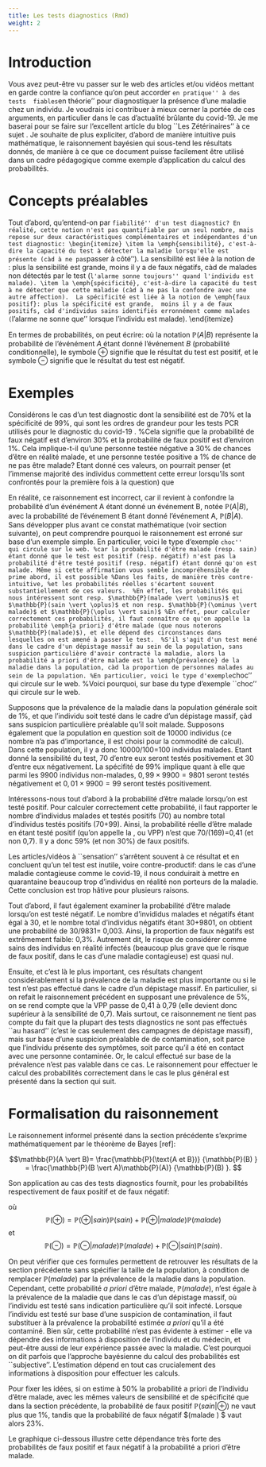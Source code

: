 ```yaml
---
title: Les tests diagnostics (Rmd)
weight: 2
---
```


<script src="//yihui.org/js/math-code.js"></script>
<!-- Just one possible MathJax CDN below. You may use others. -->
<script async
  src="//mathjax.rstudio.com/latest/MathJax.js?config=TeX-MML-AM_CHTML">
</script>

# Introduction

Vous avez peut-être vu passer sur le web des articles et/ou vidéos mettant en garde contre la confiance qu'on peut accorder ``en pratique'' à des tests  fiables ``en théorie'' pour diagnostiquer la présence d'une maladie chez un individu\footnote{Ce qui est entendu par "pratique"" et ``théorie'' deviendra clair dans ce qui suit.}. Je voudrais ici contribuer à mieux cerner la portée de ces arguments, en particulier dans le cas d'actualité brûlante du covid-19. Je me baserai pour se faire sur l'excellent article du blog ``Les Zétérinaires'' à ce sujet \citep{zete0420}. Je souhaite de plus expliciter, d'abord de manière intuitive puis mathématique, le raisonnement bayésien qui sous-tend les résultats donnés, de manière à ce que ce document puisse facilement être utilisé dans un cadre pédagogique comme exemple d'application du calcul des probabilités.

# Concepts préalables

Tout d'abord, qu'entend-on par ``fiabilité'' d'un test diagnostic? En réalité, cette notion n'est pas quantifiable par un seul nombre, mais repose sur deux caractéristiques complémentaires et indépendantes d'un test diagnostic:
\begin{itemize}
\item la \emph{sensibilité}, c'est-à-dire la capacité du test à détecter la maladie lorsqu'elle est présente (càd à ne pas ``passer à côté''). La sensibilité est liée à la notion de \emph{faux négatif}: plus la sensibilité est grande, moins il y a de faux négatifs, càd de malades non détectés par le test (``l'alarme sonne toujours'' quand l'individu est malade).
\item la \emph{spécificité}, c'est-à-dire la capacité du test à ne détecter que cette maladie (càd à ne pas la confondre avec une autre affection).  La spécificité est liée à la notion de \emph{faux positif}: plus la spécificité est grande,  moins il y a de faux positifs, càd d'individus sains identifiés erronnément comme malades (``l'alarme ne sonne que'' lorsque l'individu est malade).
\end{itemize}

En termes de probabilités, on peut écrire: 
\begin{align*}
\text{Sensibilité}&=\mathbb{P}(\oplus\vert malade) = 1- \mathbb{P}(\ominus \vert malade) \\
\text{Spécificité}&=\mathbb{P}(\ominus\vert sain) = 1- \mathbb{P}(\oplus \vert sain) 
\end{align*}
où la notation  $\mathbb{P}(A \vert B)$ représente la probabilité de l'événément $A$ étant donné l'événement $B$ (probabilité conditionnelle), le symbole $\oplus$ signifie que le résultat du test est positif, et le symbole $\ominus$ signifie que le résultat du test est négatif.

# Exemples

Considérons le cas d'un test diagnostic dont la sensibilité est de 70\% et la spécificité de 99\%, qui sont les ordres de grandeur pour les tests PCR utilisés pour le diagnostic du covid-19 \citep{zete0420}. %Cela signifie que la probabilité de faux négatif est d'environ 30\% et la probabilité de faux positif est d'environ 1\%. Cela implique-t-il qu'une personne testée négative a 30\% de chances d'être en réalité malade\footnote{Ce qui serait inquiétant dans le cas du covid-19 car ces personnes sont dès lors considérées comme non susceptibles de transmettre la maladie et autorisées à circuler librement dans la population.}, et une personne testée positive a 1\% de chance de ne pas être malade?
Etant donné ces valeurs, on pourrait penser (et l'immense majorité des individus commettent cette erreur lorsqu'ils sont confrontés pour la première fois à la question) que
\begin{itemize}
\item  si le résultat du test est positif, on a 70\% de chances d'avoir effectivement la maladie, et 30\% de chances d'ête un ``faux positif'';
\item si le résultat du test est négatif, on a 99\% de chances de n'être effectivement pas malade, et 1\% de chances d'être un ``faux négatif''.
\end{itemize}
En réalité, ce raisonnement est incorrect, car il revient à confondre la probabilité d'un événément A étant donné un événement B, notée $\mathbb{P}(A \vert B)$, avec la probabilité de l'événement B étant donné l'événement A, $\mathbb{P}(B \vert A)$.  Sans développer plus avant ce constat mathématique (voir section suivante), on peut comprendre pourquoi le raisonnement est erroné sur base d'un exemple simple. En particulier, voici le type d'exemple ``choc''  qui circule sur le web.
%car la probabilité d'être malade (resp. sain) étant donné que le test est positif (resp. négatif) n'est pas la probabilité d'être testé positif (resp. négatif) étant donné qu'on est malade. Même si cette affirmation vous semble incompréhensible de prime abord, il est possible
%Dans les faits, de manière très contre-intuitive,
%et les probabilités réelles s'écartent souvent substantiellement de ces valeurs. 
%En effet, les probabilités qui nous intéressent sont resp. $\mathbb{P}(malade \vert \ominus)$ et $\mathbb{P}(sain \vert \oplus)$ et non resp. $\mathbb{P}(\ominus \vert malade)$ et $\mathbb{P}(\oplus \vert sain)$
%En effet, pour calculer correctement ces probabilités, il faut connaître ce qu'on appelle la probabilité \emph{a priori} d'être malade (que nous noterons $\mathbb{P}(malade)$), et elle dépend des circonstances dans lesquelles on est amené à passer le test. 
%S'il s'agit d'un test mené dans le cadre d'un dépistage massif au sein de la population, sans suspicion particulière d'avoir contracté la maladie, alors la probabilité a priori d'être malade est la \emph{prévalence} de la maladie dans la population, càd la proportion de personnes malades au sein de la population.
%En particulier, voici le type d'exemple ``choc'' qui circule sur le web. 
%Voici pourquoi, sur base du type d'exemple ``choc'' qui circule sur le web. 

Supposons que la prévalence de la maladie dans la population générale soit de 1\%, et que l'individu soit testé dans le cadre d'un dépistage massif, çàd sans suspicion particulière préalable qu'il soit malade. Supposons également que la population en question soit de 10000 individus (ce nombre n'a pas d'importance, il est choisi pour la commodité de calcul). Dans cette population, il y a donc 10000/100=100 individus malades. Etant donné la sensibilité du test, 70 d'entre eux seront testés positivement et 30 d'entre eux négativement. La spécifité de 99\% implique quant à elle que parmi les 9900 individus non-malades, $0,99\times9900=9801$ seront testés négativement et $0,01\times 9900=99$ seront testés positivement.

Intéressons-nous tout d'abord à la probabilité d'être malade lorsqu'on est testé positif. Pour calculer correctement cette probabilité, il faut rapporter le nombre d'individus malades et testés positifs (70) au nombre total d'individus testés positifs (70+99). Ainsi, la probabilité réelle d'être malade en étant testé positif (qu'on appelle la \emph{valeur prédictive positive}, ou VPP) n'est que 70/(169)=0,41 (et non 0,7). Il y a donc 59\% (et non 30\%) de faux positifs.

Les articles/vidéos à ``sensation'' s'arrêtent souvent à ce résultat et en concluent qu'un tel test est inutile, voire contre-productif: dans le cas d'une maladie contagieuse comme le covid-19, il nous conduirait à mettre en quarantaine beaucoup trop d'individus en réalité non porteurs de la maladie.
Cette conclusion est trop hâtive pour plusieurs raisons. 

Tout d'abord, il faut également examiner la probabilité d'être malade lorsqu'on est testé négatif. Le nombre d'invididus malades et négatifs étant égal à 30, et le nombre total d'individus négatifs étant 30+9801, on obtient une probabilité de 30/9831= 0,003. Ainsi, la proportion de faux négatifs est extrêmement faible: 0,3\%. Autrement dit, le risque de considérer comme sains des individus en réalité infectés (beaucoup plus grave que le risque de faux positif, dans le cas d'une maladie contagieuse)  est quasi nul.

Ensuite, et c'est là le plus important, ces résultats changent considérablement si la prévalence de la maladie est plus importante ou si le test n'est pas effectué dans le cadre d'un dépistage massif. En particulier, si on refait le raisonnement précédent en supposant une prévalence de 5\%, on se rend compte que la VPP passe de 0,41 à 0,79 (elle devient donc supérieur à la sensibilité de 0,7). Mais surtout, ce raisonnement ne tient pas compte du fait que la plupart des tests diagnostics ne sont pas effectués ``au hasard'' (c'est le cas seulement des campagnes de dépistage massif), mais sur base d'une suspicion préalable de de contamination, soit parce que l'individu présente des symptômes, soit parce qu'il a été en contact avec une personne contaminée. Or, le calcul effectué sur base de la prévalence n'est pas valable dans ce cas. Le raisonnement pour effectuer le calcul des probabilités correctement dans le cas le plus général est présenté dans la section qui suit.

# Formalisation du raisonnement

Le raisonnement informel présenté dans la section précédente s'exprime mathématiquement par le théorème de Bayes [ref]:

$$\mathbb{P}(A \vert B)= \frac{\mathbb{P}(\text{A et B})} {\mathbb{P}(B) } = \frac{\mathbb{P}(B \vert A)\mathbb{P}(A)} {\mathbb{P}(B) }. $$

Son application au cas des tests diagnostics fournit, pour les probabilités respectivement de faux positif et de faux négatif:

\begin{align*}
\mathbb{P}(sain \vert \oplus) & =  \frac{ \mathbb{P}(\oplus \text{ et sain})} {\mathbb{P}(\oplus) } = \frac{\mathbb{P}(\oplus \vert sain)\mathbb{P}(sain)} {\mathbb{P}(\oplus) } = \frac{(1-\mathbb{P}(\ominus \vert sain)) (1 - \mathbb{P}(malade))} {\mathbb{P}(\oplus) }  \\\\
\mathbb{P}(malade\vert \ominus) & = \frac{\mathbb{P}(\ominus \text{ et malade})} {\mathbb{P}(\ominus) }= \frac{\mathbb{P}(\ominus \vert malade)\mathbb{P}(malade)} {\mathbb{P}(\ominus) } = \frac{(1-\mathbb{P}(\oplus \vert malade))\mathbb{P}(malade)} {\mathbb{P}(\ominus) } 
\end{align*}
où 
$$ \mathbb{P}(\oplus) = \mathbb{P}(\oplus \vert sain)\mathbb{P}(sain) + \mathbb{P}(\oplus \vert malade)\mathbb{P}(malade) $$
et 
$$ \mathbb{P}(\ominus) = \mathbb{P}(\ominus \vert malade)\mathbb{P}(malade) + \mathbb{P}(\ominus \vert sain)\mathbb{P}(sain).
$$

On peut vérifier que ces formules permettent de retrouver les résultats de la section précédente sans spécifier la taille de la population, à condition de remplacer 
$\mathbb{P}(malade)$ par la prévalence de la maladie dans la population.
Cependant, cette probabilité *a priori* d'être malade, $\mathbb{P}(malade)$, n'est égale à la prévalence de la maladie que dans le cas d'un dépistage massif, où l'individu est testé sans indication particulière qu'il soit infecté. Lorsque l'individu est testé sur base d'une suspicion de contamination, il faut substituer à la prévalence la probabilité estimée *a priori* qu'il a été contaminé. Bien sûr, cette probabilité n'est pas évidente à estimer - elle va dépendre des informations à disposition de l'individu et du médecin, et peut-être aussi de leur expérience passée avec la maladie. C'est pourquoi on dit parfois que l'approche bayésienne du calcul des probabilités  est ``subjective''. L'estimation dépend en tout cas crucialement des informations à disposition pour effectuer les calculs.

Pour fixer les idées, si on estime à 50\% la probabilité a priori de l'individu d'être malade, avec les mêmes valeurs de sensibilité et de spécificité que dans la section précédente, la probabilité de faux positif  $\mathbb{P}(sain\vert \oplus)$
ne vaut plus que 1\%, tandis que la probabilité de faux négatif $\mathbb{P}(malade \vert \ominus) $  vaut alors 23\%.

Le graphique ci-dessous illustre cette dépendance très forte des probabilités de faux positif et faux négatif à la probabilité a priori d'être malade.
